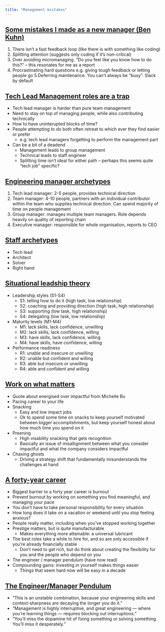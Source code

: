 ```yaml
---
title: "Management mistakes"
---
```


## [Some mistakes I made as a new manager (Ben Kuhn)](https://www.benkuhn.net/newmgr/)

1. There isn't a fast feedback loop (like there is with something like coding)
2. Splitting attention (suggests only coding if it's non-critical)
3. Over avoiding micromanaging. "Do you feel like you know how to do this?" -- this resonates for me as a report
4. Procrastinating hard questions e.g. giving tough feedback or letting people go
5.Deferring maintenance. You can't always be "busy". Slack by default

## [Tech Lead Management roles are a trap](https://lethain.com/tech-lead-managers/)

* Tech lead manager is harder than pure team management
* Need to stay on top of managing people, while also contributing technically
* How to have uninterupted blocks of time?
* People attempting to do both often retreat to which ever they find easier or prefer
  * e.g. tech lead managers forgetting to perform the management part
* Can be a bit of a deadend
  * Management leads to group management
  * Technical leads to staff engineer
  * Splitting time isn't ideal for either path -- perhaps this seems quite "tech job" specific?

## [Engineering manager archetypes](https://lethain.com/engineering-manager-archetypes/)

1. Tech lead manager: 2-5 people, provides technical direction
2. Team manager: 4-10 people, partners with an individual contributor within the team who supplies technical direction. Can spend majority of time on people management
3. Group manager: manages multiple team managers. Role depends heavily on quality of reporting chain
4. Executive manager: responsible for whole organisation, reports to CEO

## [Staff archetypes](https://staffeng.com/guides/staff-archetypes/)

* Tech lead
* Architect
* Solver
* Right hand

## [Situational leadship theory](https://en.wikipedia.org/wiki/Situational_leadership_theory)

* Leadership styles (S1-S4)
  * S1: telling how to do it (high task, low relationship)
  * S2: coaching and providing direction (high task, high relationship)
  * S3: supporting (low task, high relationship)
  * S4: delegating (low task, low relationship)
* Maturity levels (M1-M4)
  * M1: lack skills, lack confidence, unwilling
  * M2: lack skills, lack confidence, willing
  * M3: have skills, lack confidence, willing
  * M4: have skills, have confidence, willing
* Performance readiness
  * R1: unable and insecure or unwilling
  * R2: unable but confident and willing
  * R3: able but insecure or unwilling
  * R4: able and confident and willing

## [Work on what matters](https://staffeng.com/guides/work-on-what-matters/)

* Quote about energised over impactful from Michelle Bu
* Pacing career to your life
* Snacking
  * Easy and low impact jobs
  * Ok to spend some time on snacks to keep yourself motivated between bigger accomplishments, but keep yourself honest about how much time you spend on it
* Preening
  * High visability snacking that gets recognition
  * Basically an issue of misallignment between what you consider impactful and what the company considers impactful
* Chasing ghosts
  * Driving a strategy shift that fundamentally misunderstands the challenges at hand

## [A forty-year career](https://lethain.com/forty-year-career/)

* Biggest barrier to a forty year career is burnout
* Prevent burnout by working on something you find meaningful, and managing your pace
* You don't have to take personal responsibility for every situation
* How long does it take on a vacation or weekend until you stop feeling anxious?
* People really matter, including when you've stopped working together
* Prestige matters, but is quite manufacturable
  * Makes everything more attainable: a universal lubricant
* The best roles take a while to hire for, and so are only accessible if you're already financially stable
  * Don't need to get rich, but do think about creating the flexibility for you and the people who depend on you
* The engineer / manager pendulum (have now read)
* Compounding gains: investing in yourself makes things easier
  * Things that seem hard now will be easy in a decade

## [The Engineer/Manager Pendulum](https://charity.wtf/2017/05/11/the-engineer-manager-pendulum/)

* "This is an unstable combination, because your engineering skills and context-sharpness are decaying the longer you do it."
* "Management is highly interruptive, and great engineering — where you’re learning things — requires blocking out interruptions."
* "You’ll miss the dopamine hit of fixing something or solving something.  You’ll miss it desperately."

